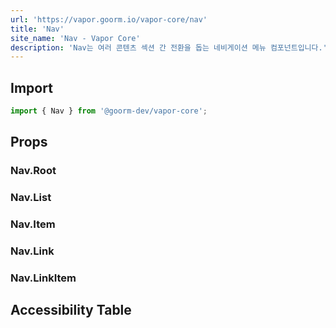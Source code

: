 ```yaml
---
url: 'https://vapor.goorm.io/vapor-core/nav'
title: 'Nav'
site_name: 'Nav - Vapor Core'
description: 'Nav는 여러 콘텐츠 섹션 간 전환을 돕는 네비게이션 메뉴 컴포넌트입니다.'
---
```


## Import

```js
import { Nav } from '@goorm-dev/vapor-core';
```

## Props

### Nav.Root

<PropsTable file="nav" section="props" />

### Nav.List

<PropsTable file="nav" section="listProps" />

### Nav.Item

<PropsTable file="nav" section="itemProps" />

### Nav.Link

<PropsTable file="nav" section="linkProps" />

### Nav.LinkItem

<PropsTable file="nav" section="linkItemProps" />

## Accessibility Table

<AccessibilityTable file="nav" />
